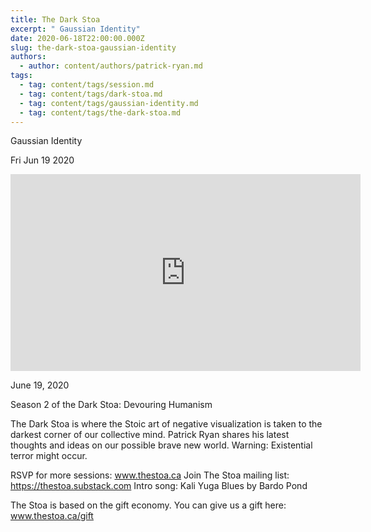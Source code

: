 ```yaml
---
title: The Dark Stoa
excerpt: " Gaussian Identity"
date: 2020-06-18T22:00:00.000Z
slug: the-dark-stoa-gaussian-identity
authors:
  - author: content/authors/patrick-ryan.md
tags:
  - tag: content/tags/session.md
  - tag: content/tags/dark-stoa.md
  - tag: content/tags/gaussian-identity.md
  - tag: content/tags/the-dark-stoa.md
---
```




 Gaussian Identity

Fri Jun 19 2020

<iframe width="560" height="315" src="https://www.youtube.com/embed/zTFla2f5WAM" title="The Dark Stoa: Gaussian Identity w/ Patrick Ryan" frameborder="0" allow="accelerometer; autoplay; clipboard-write; encrypted-media; gyroscope; picture-in-picture" allowfullscreen ></iframe>

June 19, 2020

Season 2 of the Dark Stoa: Devouring Humanism

The Dark Stoa is where the Stoic art of negative visualization is taken to the darkest corner of our collective mind. Patrick Ryan shares his latest thoughts and ideas on our possible brave new world. Warning: Existential terror might occur.

RSVP for more sessions: www.thestoa.ca
Join The Stoa mailing list: https://thestoa.substack.com
Intro song: Kali Yuga Blues by Bardo Pond

The Stoa is based on the gift economy. You can give us a gift here: www.thestoa.ca/gift


